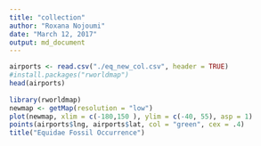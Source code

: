 ```yaml
---
title: "collection"
author: "Roxana Nojoumi"
date: "March 12, 2017"
output: md_document
---
```


```r
airports <- read.csv("./eq_new_col.csv", header = TRUE)
#install.packages("rworldmap")
head(airports)
  
library(rworldmap)
newmap <- getMap(resolution = "low")
plot(newmap, xlim = c(-180,150 ), ylim = c(-40, 55), asp = 1)
points(airports$lng, airports$lat, col = "green", cex = .4)
title("Equidae Fossil Occurrence")


```
